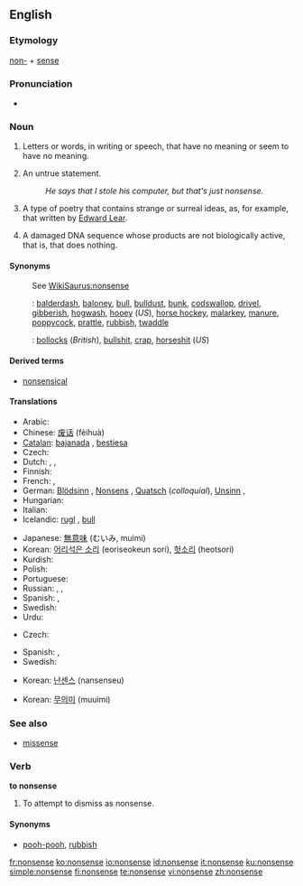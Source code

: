 ==English==
===Etymology===
[[non-]] + [[sense]]

===Pronunciation===
*{{audio|en-us-nonsense.ogg|Audio (US)}}

===Noun===
{{wikipedia}}
{{en-noun|-}}

# Letters or words, in writing or speech, that have no meaning or seem to have no meaning.
# {{by extension}} An untrue statement.
#:''He says that I stole his computer, but that's just nonsense.''
# {{literature}} A type of poetry that contains strange or surreal ideas, as, for example, that written by [[w:Edward Lear|Edward Lear]].
# {{biology}} A damaged DNA sequence whose products are not biologically active, that is, that does nothing.

====Synonyms====
:See [[WikiSaurus:nonsense]]
:{{qualifier|mostly [[colloquialism]]s or [[slang]]}}: [[balderdash]], [[baloney]], [[bull]], [[bulldust]], [[bunk]], [[codswallop]], [[drivel]], [[gibberish]], [[hogwash]], [[hooey]] (''US''),  [[horse hockey]], [[malarkey]], [[manure]], [[poppycock]], [[prattle]], [[rubbish]], [[twaddle]]
:{{qualifier|vulgar slang}}: [[bollocks]] (''British''), [[bullshit]], [[crap]], [[horseshit]] (''US'')

====Derived terms====
*[[nonsensical]]

====Translations====

{{trans-top|meaningless words}}
* Arabic: {{Arab|[[هراء]]}} {{IPAchar|(herá’)}} {{m}}
* Chinese: [[废话]] (fèihuà)
* [[Catalan]]: [[bajanada]] {{f}}, [[bestiesa]] {{f}}
* Czech: {{t-|cs|nesmysl|m}}
* Dutch: {{t+|nl|nonsens|m}}, {{t-|nl|onzin|m}}, {{t-|nl|flauwekul|m}} 
* Finnish: {{t-|fi|hölynpöly}}
* French: {{t+|fr|sottise|f}}, {{t+|fr|non-sens|m}}
* German: [[Blödsinn]] {{m}}, [[Nonsens]] {{m}}, [[Quatsch]] {{m}} (''colloquial''), [[Unsinn]] {{m}},
* Hungarian: {{t+|hu|képtelenség}}
* Italian: {{t+|it|sciocchezza|f}}
* Icelandic: [[rugl]] {{n}}, [[bull (icelandic)|bull]] {{n}}
{{trans-mid}}
* Japanese: [[無意味]] (むいみ, muimi)
* Korean: [[어리석은 소리]] (eoriseokeun sori), [[헛소리]] (heotsori)
* Kurdish: {{KUchar|[[قسه‌ی هیچوپوچ]]}}
* Polish: {{t+|pl|nonsens|m}}
* Portuguese: {{t+|pt|besteira|f}}
* Russian: {{t+|ru|вздор|m|tr=vdor|sc=Cyrl}}, {{t+|ru|ерунда|f|tr=jerundá|sc=Cyrl}}, {{t-|ru|нонсенс|m|tr=nónsens|sc=Cyrl}}
* Spanish: {{t-|es|tonterías|f|p}}, {{t+|es|disparate|m}}
* Swedish: {{t-|sv|nonsens|n}}
* Urdu: {{t|ur|بکواس|sc=ur-Arab|xs=Urdu}}
{{trans-bottom}}

{{trans-top|untrue statement}}
* Czech: {{t-|cs|nesmysl|m}}
{{trans-mid}}
* Spanish: {{t-|es|tonterías|f|p}}, {{t+|es|estupidez|f}}
* Swedish: {{t-|sv|nonsens|n}}
{{trans-bottom}}

{{trans-top|type of poetry}}
{{trans-mid}}
* Korean: [[난센스]] (nansenseu)
{{trans-bottom}}

{{trans-top|damaged DNA sequence}}
{{trans-mid}}
* Korean: [[무의미]] (muuimi)
{{trans-bottom}}

===See also===
*{{sense|biology}} [[missense]]

===Verb===
'''to nonsense'''

# To attempt to dismiss as nonsense.

====Synonyms====
*[[pooh-pooh]], [[rubbish]]

[[fr:nonsense]]
[[ko:nonsense]]
[[io:nonsense]]
[[id:nonsense]]
[[it:nonsense]]
[[ku:nonsense]]
[[simple:nonsense]]
[[fi:nonsense]]
[[te:nonsense]]
[[vi:nonsense]]
[[zh:nonsense]]
